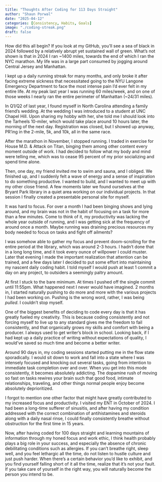 ```yaml
---
title: "Thoughts After Coding for 113 Days Straight"
author: "Shaun Porwal"
date: "2025-04-12"
categories: [Consistency, Habits, Goals]
image: "./coding-streak.png"
draft: false
---
```


How did this all begin? If you look at my GitHub, you'll see a sea of black in 2024 followed by a relatively abrupt yet sustained wall of green. What's not shown is that in 2024 I ran \~1400 miles, towards the end of which I ran the NYC marathon. My life was in a large part consumed by jogging around Central Jersey and Manhattan.

I kept up a daily running streak for many months, and only broke it after facing extreme sickness that necessitated going to the NYU Langone Emergency Department to face the most intense pain I'd ever felt in my entire life. At my peak last year I was running 60 miles/week, and on one of those weeks I nearly ran the entire perimeter of Manhattan (\~24/31 miles).

In Q1/Q2 of last year, I found myself in North Carolina attending a family friend's wedding. At the wedding I was introduced to a student at UNC Chapel Hill. Upon sharing my hobby with her, she told me I should look into the Tarheels 10-miler, which would take place around 10 hours later, the morning of the next day. Registration was closed, but I showed up anyway, PR'ing in the 2-mile, 5k, and 10k, all in the same race.

After the marathon in November, I stopped running. I traded in exercise for House M.D. & Attack on Titan, binging them among other content every moment outside of work. I had decided to follow what my body and mind were telling me, which was to cease 95 percent of my prior socializing and spend time alone.

Then, one day, my friend invited me to swim and sauna, and I obliged. We finished up, and I suddenly felt a wave of energy and a sense of inspiration to do something productive. I wanted to build, and I wanted to meet up with my other close friend. A few moments later we found ourselves at the Bryant Park library in a quiet area working on our individual projects. In that session I finally created a presentable personal site for myself.

It was hard to focus. For over a month I had been binging shows and lying around, and my brain was not in the habit of focusing on a task for more than a few minutes. Come to think of it, my productivity was lacking the whole year outside of running, and I was getting sick at the frequency of around once a month. Maybe running was draining precious resources my body needed to focus on tasks and fight off ailments?

I was somehow able to gather my focus and prevent doom-scrolling for the entire period at the library, which was around 2-3 hours. I hadn't done that in a long long time, and it took every ounce of willpower I could muster. Later that evening I made the important realization that attention can be trained, and a few days later I decided to put some effort into maintaining my nascent daily coding habit. I told myself I would push at least 1 commit a day on any project, to outsiders a seemingly paltry amount.

At first I stuck to the bare minimum. At times I pushed off the single commit until 11:55pm. What happened next I never would have imagined. 2 months in, I started naturally pushing to do more and more with the various projects I had been working on. Pushing is the wrong word, rather, I was being *pulled*. I couldn't stop myself.

One of the biggest benefits of deciding to code every day is that it has greatly fueled my creativity. This is because coding consistently and not forcing myself to live up to any standard gives me the freedom to fail consistently, and that organically grows my skills and comfort with being a producer. I always used to get writer's block in school. Looking back, if I had kept up a daily practice of writing without expectations of quality, I would've saved so much time and become a better writer.

Around 90 days in, my coding sessions started putting me in the flow state sporadically. I would sit down to work and fall into a state where I was intensely focused and knocking out several tasks, going from intention to immediate task completion over and over. When you get into this mode consistently, it becomes absolutely addicting. The dopamine rush of moving so fast on tasks rewires your brain such that good food, intimate relationships, traveling, and other things normal people enjoy become absolutely deprioritized.

I forgot to mention one other factor that might have greatly contributed to my increased focus and productivity. I visited my ENT in October of 2024. I had been a long-time sufferer of sinusitis, and after having my condition addressed with the correct combination of antihistamines and steroids along with a daily nasal rinse, I could finally consistently breathe without obstruction for the first time in 15 years.

Now, after having coded for 100 days straight and learning mountains of information through my honed focus and work ethic, I think health probably plays a big role in your success, and especially the absence of chronic debilitating conditions such as allergies. If you can't breathe right, sleep well, and you feel lethargic all the time, do not listen to hustle culture and just push harder. When there's a certain behavior you'd like to exhibit, and you find yourself falling short of it all the time, realize that it's not your fault. If you take care of yourself in the right way, you will naturally become the person you intend to be.
